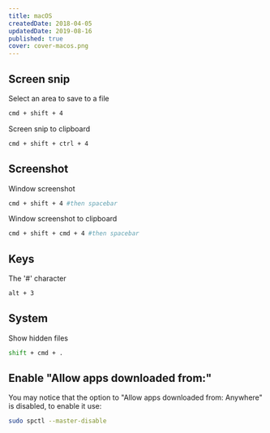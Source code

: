 ```yaml
---
title: macOS
createdDate: 2018-04-05
updatedDate: 2019-08-16
published: true
cover: cover-macos.png
---
```


## Screen snip

Select an area to save to a file

```bash
cmd + shift + 4
```

Screen snip to clipboard

```bash
cmd + shift + ctrl + 4
```

## Screenshot

Window screenshot

```bash
cmd + shift + 4 #then spacebar
```

Window screenshot to clipboard

```bash
cmd + shift + cmd + 4 #then spacebar
```

## Keys

The '#' character

```bash
alt + 3
```

## System

Show hidden files

```bash
shift + cmd + .
```

## Enable "Allow apps downloaded from:"

You may notice that the option to "Allow apps downloaded from:
Anywhere" is disabled, to enable it use:

```bash
sudo spctl --master-disable
```
